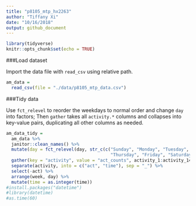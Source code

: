 ```yaml
---
title: "p8105_mtp_hx2263"
author: "Tiffany Xi"
date: "10/16/2018"
output: github_document
---
```


```r
library(tidyverse)
knitr::opts_chunk$set(echo = TRUE)
```

###Load dataset

Import the data file with `read_csv` using relative path.

```r
am_data = 
  read_csv(file = "./data/p8105_mtp_data.csv")
```

###Tidy data

Use `fct_relevel` to reorder the weekdays to normal order and change `day` into factors; Then `gather` takes all `activity.*` columns and collapses into key-value pairs, duplicating all other columns as needed. 

```r
am_data_tidy = 
  am_data %>% 
  janitor::clean_names() %>% 
  mutate(day = fct_relevel(day, str_c(c("Sunday", "Monday", "Tuesday", "Wednesday",
                                        "Thursday", "Friday", "Saturday"))))%>%
  gather(key = "activity", value = "act_counts", activity_1:activity_1440) %>% 
  separate(activity, into = c("act", "time"), sep = "_") %>% 
  select(-act) %>% 
  arrange(week, day) %>% 
  mutate(time = as.integer(time))
#install.packages("datetime")
#library(datetime)
#as.time(60)
```




